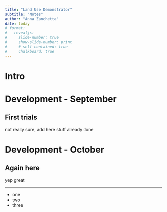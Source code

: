 ```yaml
---
title: "Land Use Demonstrator"
subtitle: "Notes"
author: "Anna Zanchetta"
date: today
# format:
#   revealjs:
#     slide-number: true
#     show-slide-number: print
#     # self-contained: true
#     chalkboard: true
---
```


# Intro


# Development - September

## First trials

not really sure, add here stuff already done

# Development - October

## Again here

yep great

---

- one
- two
- three

